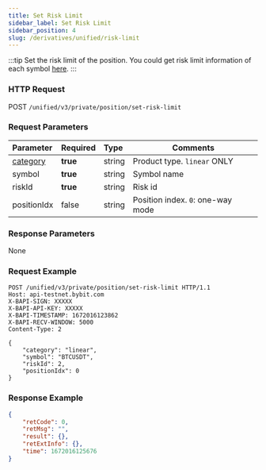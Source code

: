 ```yaml
---
title: Set Risk Limit
sidebar_label: Set Risk Limit
sidebar_position: 4
slug: /derivatives/unified/risk-limit
---
```

:::tip
Set the risk limit of the position. You could get risk limit information of each symbol [here](../public/risk-limit#).
:::

### HTTP Request
POST `/unified/v3/private/position/set-risk-limit`

### Request Parameters
| Parameter | Required | Type | Comments|
|:----- |:-------|:-----|------ |
|[category](../../v3/derivatives/enum#category) |**true** |string |Product type. `linear` ONLY |
|symbol |**true** |string |Symbol name|
|riskId |**true** |string |Risk id|
|positionIdx |false |string |Position index. `0`: one-way mode|

### Response Parameters
None

### Request Example

<Tabs>
<TabItem value="console-console" label="Console">

```http
POST /unified/v3/private/position/set-risk-limit HTTP/1.1
Host: api-testnet.bybit.com
X-BAPI-SIGN: XXXXX
X-BAPI-API-KEY: XXXXX
X-BAPI-TIMESTAMP: 1672016123862
X-BAPI-RECV-WINDOW: 5000
Content-Type: 2

{
    "category": "linear",
    "symbol": "BTCUSDT",
    "riskId": 2,
    "positionIdx": 0
}
```

</TabItem>
</Tabs>

### Response Example

<Tabs>
<TabItem value="json-response" label="Response">

```json
{
    "retCode": 0,
    "retMsg": "",
    "result": {},
    "retExtInfo": {},
    "time": 1672016125676
}
```
</TabItem>
</Tabs>
